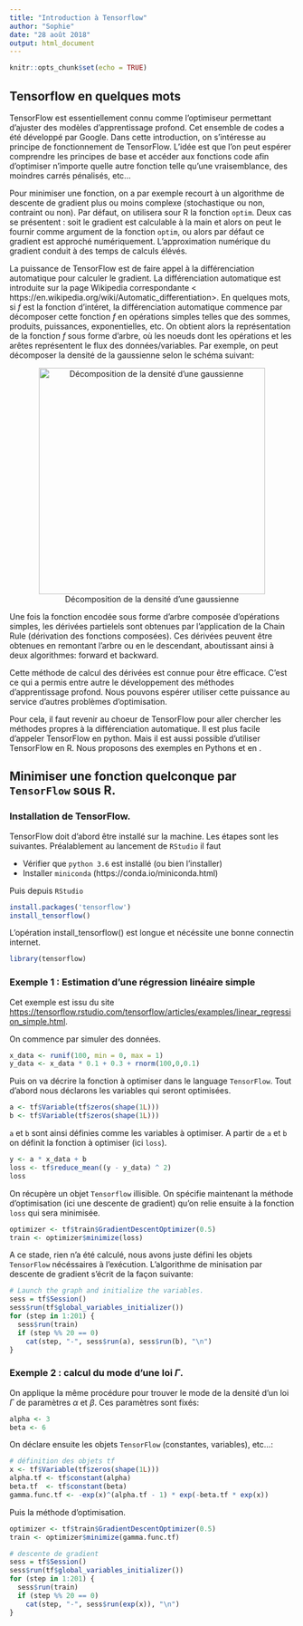 ```yaml
---
title: "Introduction à Tensorflow"
author: "Sophie"
date: "28 août 2018"
output: html_document
---
```


```r
knitr::opts_chunk$set(echo = TRUE)
```

## Tensorflow en quelques mots

TensorFlow est essentiellement connu comme l'optimiseur permettant d'ajuster des modèles d'apprentissage profond. Cet ensemble de codes a été développé par Google.
Dans cette introduction, on s'intéresse au principe de fonctionnement de TensorFlow. L'idée est que l'on peut espérer comprendre les principes de base et accéder aux fonctions code afin d'optimiser n'importe quelle autre fonction telle qu'une vraisemblance, des moindres carrés pénalisés, etc... 



Pour minimiser une fonction,  on a par exemple  recourt à un algorithme de descente de gradient plus ou moins complexe (stochastique ou non, contraint ou non). Par défaut, on utilisera sour R la fonction  `optim`. Deux cas se présentent : soit le gradient est calculable à la main et alors on peut le fournir comme argument de la fonction `optim`, ou alors par défaut ce gradient est approché numériquement. L'approximation numérique du gradient conduit à des temps de calculs élévés. 


La puissance de TensorFlow est de faire appel à la différenciation automatique pour calculer le gradient.
La différenciation automatique est introduite sur la page Wikipedia correspondante
< https://en.wikipedia.org/wiki/Automatic_differentiation>. 
En quelques mots, si $f$ est la fonction d'intéret, la différenciation automatique commence par décomposer cette fonction $f$ en opérations simples telles que des sommes, produits, puissances, exponentielles, etc. On obtient alors la représentation de la fonction $f$ sous forme d'arbre, où les noeuds dont les opérations et les arêtes représentent le flux des données/variables. 
Par exemple, on peut décomposer la densité de la gaussienne selon le schéma suivant: 


<center>
![Décomposition de la densité d'une gaussienne](gaussian_tensor_flow.png){width=400px}
</center>



Une fois la fonction encodée sous forme d'arbre composée d'opérations simples, les dérivées partielels sont obtenues par l'application de la Chain Rule (dérivation des fonctions composées). Ces dérivées peuvent être obtenues en remontant l'arbre ou en le descendant, aboutissant ainsi à deux algorithmes: forward et backward. 

Cette méthode de calcul des dérivées est connue pour être efficace. C'est ce qui a permis entre autre le développement des méthodes d'apprentissage profond.    Nous pouvons espérer utiliser cette puissance au service d'autres problèmes d'optimisation. 

Pour cela, il faut revenir au choeur de TensorFlow pour aller chercher les méthodes propres à la différenciation automatique. Il est plus facile d'appeler TensorFlow en python. Mais il est aussi possible d'utiliser TensorFlow en R.  Nous proposons des exemples en Pythons et en . 








## Minimiser une fonction quelconque par `TensorFlow` sous R. 


### Installation de TensorFlow. 

TensorFlow doit d'abord être installé sur la machine. Les étapes sont les suivantes. 
Préalablement au lancement de `RStudio` il faut  

  - Vérifier que  `python 3.6` est installé (ou bien l'installer)
  - Installer `miniconda` (https://conda.io/miniconda.html)

Puis depuis `RStudio`

```r
install.packages('tensorflow')
install_tensorflow()
```
L'opération install_tensorflow() est longue et nécéssite une bonne connectin internet. 


```r
library(tensorflow)
```



### Exemple 1 : Estimation d'une régression linéaire simple 

Cet exemple est issu du site <https://tensorflow.rstudio.com/tensorflow/articles/examples/linear_regression_simple.html>. 

On commence par simuler des données. 
```r
x_data <- runif(100, min = 0, max = 1)
y_data <- x_data * 0.1 + 0.3 + rnorm(100,0,0.1)
``` 

Puis on va décrire la fonction à optimiser dans le language `TensorFlow`. 
Tout d'abord nous déclarons les variables qui seront optimisées. 
```r
a <- tf$Variable(tf$zeros(shape(1L)))
b <- tf$Variable(tf$zeros(shape(1L)))
```

`a` et `b` sont ainsi définies comme les variables à optimiser. A partir de `a` et `b` on définit la fonction à optimiser (ici `loss`). 

```r
y <- a * x_data + b
loss <- tf$reduce_mean((y - y_data) ^ 2)
loss
``` 
On récupère un objet `Tensorflow` illisible. 
On spécifie maintenant la méthode d'optimisation (ici une descente de gradient) qu'on relie ensuite à la fonction `loss` qui sera minimisée.  

```r
optimizer <- tf$train$GradientDescentOptimizer(0.5)
train <- optimizer$minimize(loss)
```

A ce stade, rien n'a été calculé, nous avons juste défini les objets `TensorFlow` nécéssaires à l'exécution.  L'algorithme de minisation par descente de gradient s'écrit de la façon suivante: 

```r
# Launch the graph and initialize the variables.
sess = tf$Session()
sess$run(tf$global_variables_initializer())
for (step in 1:201) {
  sess$run(train)
  if (step %% 20 == 0)
    cat(step, "-", sess$run(a), sess$run(b), "\n")
}

```


### Exemple 2 : calcul du mode d'une loi $\Gamma$. 


On applique la même procédure pour trouver le mode de la densité d'un loi $\Gamma$ de paramètres $\alpha$ et $\beta$. Ces paramètres sont fixés: 
```r
alpha <- 3
beta <- 6
```

On déclare ensuite les objets `TensorFlow` (constantes, variables), etc...: 
```r
# définition des objets tf
x <- tf$Variable(tf$zeros(shape(1L)))
alpha.tf <- tf$constant(alpha)
beta.tf  <- tf$constant(beta)
gamma.func.tf <- -exp(x)^(alpha.tf - 1) * exp(-beta.tf * exp(x))
```

Puis la méthode d'optimisation. 

```r
optimizer <- tf$train$GradientDescentOptimizer(0.5)
train <- optimizer$minimize(gamma.func.tf)

# descente de gradient
sess = tf$Session()
sess$run(tf$global_variables_initializer())
for (step in 1:201) {
  sess$run(train)
  if (step %% 20 == 0)
    cat(step, "-", sess$run(exp(x)), "\n")
}

```


<!-- ### Remarques  -->

<!-- Ce que j'aurais voulu faire en plus : récupérer juste la valeur du gradient en un $x$ donné :  -->
<!-- ```{r, echo=TRUE, eval = FALSE} -->
<!-- var_grad <- tf$gradients(gamma.func.tf, x) -->
<!-- var_grad_val <- sess$run(var_grad,feed_dict = dict(x=1,convert=TRUE))  -->
<!-- ``` -->

<!-- Faisable sous python mais pas réussi sous R?  -->










